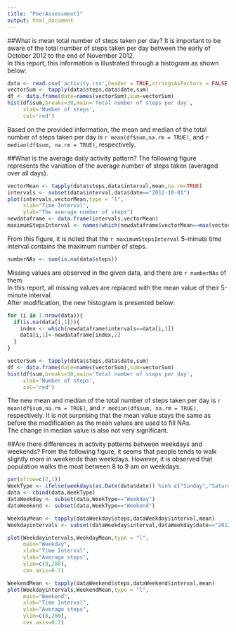 ```yaml
---
title: "PeerAssessment1"
output: html_document
---
```


##What is mean total number of steps taken per day?
It is important to be aware of the total number of steps taken per day between the early of October 2012 to the end of November 2012.  
In this report, this information is illustrated through a histogram as shown below:  

```r
data <- read.csv('activity.csv',header = TRUE,stringsAsFactors = FALSE)
vectorSum <- tapply(data$steps,data$date,sum)
df <- data.frame(date=names(vectorSum),sum=vectorSum)
hist(df$sum,breaks=30,main='Total number of steps per day',
     xlab='Number of steps', 
     col='red')
```

Based on the provided information, the mean and median of the total number of steps taken per day is `r mean(df$sum,na.rm = TRUE)`, and 
`r median(df$sum, na.rm = TRUE)`, respectively. 

##What is the average daily activity pattern?
The following figure represents the variation of the average number of steps taken (averaged over all days).  
```r
vectorMean <- tapply(data$steps,data$interval,mean,na.rm=TRUE)
intervals <- subset(data$interval,data$date=="2012-10-01")
plot(intervals,vectorMean,type = "l", 
     xlab="Time Interval",
     ylab="The average number of steps")
newdataframe <- data.frame(intervals,vectorMean)
maximumStepsInterval <- names(which(newdataframe$vectorMean==max(vectorMean)))
```

From this figure, it is noted that the `r maximumStepsInterval` 5-minute time interval contains the maximum number of steps.  

```r
numberNAs <- sum(is.na(data$steps))
```
Missing values are observed in the given data, and there are `r numberNAs` of them.  
In this report, all missing values are replaced with the mean value of their 5-minute interval.  
After modification, the new histogram is presented below:  

```r
for (i in 1:nrow(data)){
  if(is.na(data[i,1])){
    index <- which(newdataframe$intervals==data[i,3])
    data[i,1]<-newdataframe[index,2]
  }
} 

vectorSum <- tapply(data$steps,data$date,sum)
df <- data.frame(date=names(vectorSum),sum=vectorSum)
hist(df$sum,breaks=30,main='Total number of steps per day',
     xlab='Number of steps', 
     col='red')
```

The new mean and median of the total number of steps taken per day is `r mean(df$sum,na.rm = TRUE)`, and `r median(df$sum, na.rm = TRUE)`, respectively. It is not surprising that the mean value stays the same as before the modification as the mean values are used to fill NAs.  
The change in median value is also not very significant.

##Are there differences in activity patterns between weekdays and weekends?
From the following figure, it seems that people tends to walk slightly more in weekends than weekdays. However, it is observed that population walks the most between 8 to 9 am on weekdays.

```r
par(mfrow=c(2,1))
WeekType <- ifelse(weekdays(as.Date(data$date)) %in% c("Sunday","Saturday"),"Weekend","Weekday")
data <- cbind(data,WeekType)
dataWeekday <- subset(data,WeekType=="Weekday")
dataWeekend <- subset(data,WeekType=="Weekend")

WeekdayMean <- tapply(dataWeekday$steps,dataWeekday$interval,mean)
Weekdayintervals <- subset(dataWeekday$interval,dataWeekday$date=="2012-10-01")

plot(Weekdayintervals,WeekdayMean,type = "l", 
     main="Weekday",
     xlab="Time Interval",
     ylab="Average steps",
     ylim=c(0,200),
     cex.axis=0.7)

WeekendMean <- tapply(dataWeekend$steps,dataWeekend$interval,mean)
plot(Weekdayintervals,WeekendMean,type = "l", 
     main="Weekend",
     xlab="Time Interval",
     ylab="Average steps",
     ylim=c(0,200),
     cex.axis=0.7)
```